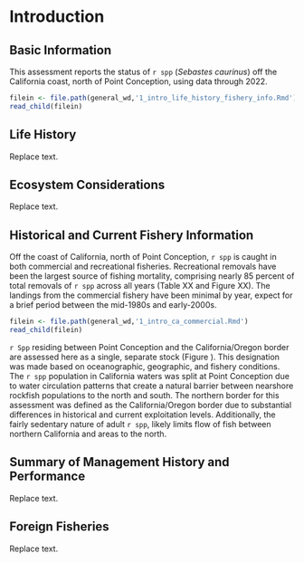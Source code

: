 # Introduction
## Basic Information
This assessment reports the status of `r spp` (*Sebastes caurinus*) off the California coast, north of Point Conception, using data through 2022.

```r
filein <- file.path(general_wd,'1_intro_life_history_fishery_info.Rmd')
read_child(filein)
```

## Life History
Replace text.

## Ecosystem Considerations
Replace text.

## Historical and Current Fishery Information

Off the coast of California, north of Point Conception, `r spp` is caught in both commercial and recreational fisheries. Recreational removals have been the largest source of fishing mortality, comprising nearly 85 percent of total removals of `r spp` across all years (Table XX and Figure XX). The landings from the commercial fishery have been minimal by year, expect for a brief period between the mid-1980s and early-2000s. 

```r
filein <- file.path(general_wd,'1_intro_ca_commercial.Rmd')
read_child(filein)
```

`r Spp` residing between Point Conception and the California/Oregon border are assessed here as a single, separate stock (Figure \ref{fig:map}). This designation was made based on oceanographic, geographic, and fishery conditions. The `r spp` population in California waters was split at Point Conception due to water circulation patterns that create a natural barrier between nearshore rockfish populations to the north and south. The northern border for this assessment was defined as the California/Oregon border due to substantial differences in historical and current exploitation levels. Additionally, the fairly sedentary nature of adult `r spp`, likely limits flow of fish between northern California and areas to the north. 

## Summary of Management History and Performance
Replace text.

## Foreign Fisheries
Replace text.
